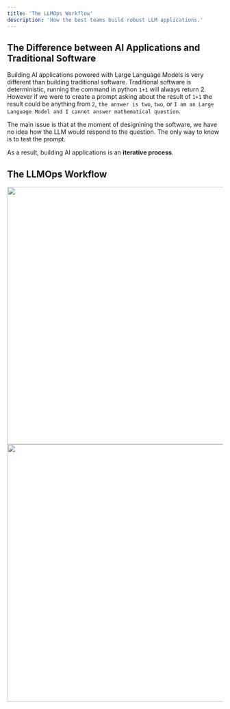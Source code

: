 ```yaml
---
title: 'The LLMOps Workflow'
description: 'How the best teams build robust LLM applications.'
---
```



## The Difference between AI Applications and Traditional Software

Building AI applications powered with Large Language Models is very different than building traditional software. Traditional software is deterministic, running the command in python `1+1` will always return 2. However if we were to create a prompt asking about the result of `1+1` the result could be anything from `2`, `the answer is two`, `two`, or `I am an Large Language Model and I cannot answer mathematical question`. 

The main issue is that at the moment of designining the software, we have no idea how the LLM would respond to the question. The only way to know is to test the prompt.

As a result, building AI applications is an **iterative process**.

## The LLMOps Workflow

<img className="dark:hidden" height="600" src="/images/learning/llmops_lifecycle_whitebg.png" />
<img className="hidden dark:block" height="600" src="/images/learning/llmops_lifecycle_darkbg.png" />

